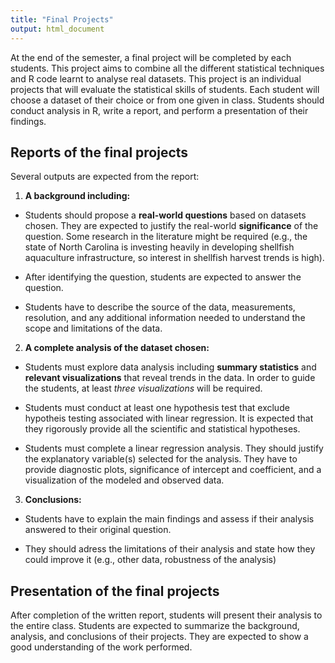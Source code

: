```yaml
---
title: "Final Projects"
output: html_document
---
```


At the end of the semester, a final project will be completed by each students. This project aims to combine all the different statistical techniques and R code learnt to analyse real datasets. This project is an individual projects that will evaluate the statistical skills of students. 
Each student will choose a dataset of their choice or from one given in class. Students should conduct analysis in R, write a report, and perform a presentation of their findings. 

## Reports of the final projects

Several outputs are expected from the report:

1. **A background including:**

* Students should propose a **real-world questions** based on datasets chosen. They are expected to justify the real-world **significance** of the question. Some research in the literature might be required (e.g., the state of North Carolina is
investing heavily in developing shellfish aquaculture infrastructure, so interest in shellfish harvest trends is high).

* After identifying the question, students are expected to answer the question.

* Students have to describe the source of the data, measurements, resolution, and any additional information needed to understand the scope and limitations of the data.

2. **A complete analysis of the dataset chosen:**

* Students must explore data analysis including **summary statistics** and **relevant visualizations** that reveal trends in the data. In order to guide the students, at least *three visualizations* will be required.

* Students must conduct at least one hypothesis test that exclude hypotheis testing associated with linear regression. It is expected that they rigorously provide all the scientific and statistical hypotheses. 

* Students must complete a linear regression analysis. They should justify the explanatory variable(s) selected for the analysis. They have to provide diagnostic plots, significance of intercept and coefficient, and a visualization of the modeled and observed data.

3. **Conclusions:**

* Students have to explain the main findings and assess if their analysis answered to their original question.

* They should adress the limitations of their analysis and state how they could improve it (e.g., other data, robustness of the analysis)

      
## Presentation of the final projects

After completion of the written report, students will present their analysis to the entire class.
Students are expected to summarize the background, analysis, and conclusions of their projects. They are expected to show a good understanding of the work performed.

